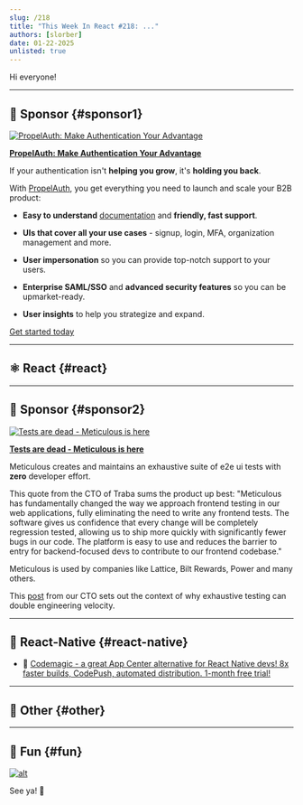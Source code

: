 ```yaml
---
slug: /218
title: "This Week In React #218: ..."
authors: [slorber]
date: 01-22-2025
unlisted: true
---
```


Hi everyone!

<Todo />

<!-- truncate -->


<Support />

---

## 💸 Sponsor {#sponsor1}

[![PropelAuth: Make Authentication Your Advantage](/emails/issues/218/propelauth.jpg)](https://www.propelauth.com/?utm_source=newsletter&utm_campaign=twinrjan222024)

**[PropelAuth: Make Authentication Your Advantage](https://www.propelauth.com/?utm_source=newsletter&utm_campaign=twinrjan222024)**

If your authentication isn't **helping you grow**, it's **holding you back**.

With [PropelAuth](https://www.propelauth.com/?utm_source=newsletter&utm_campaign=twinrjan222024), you get everything you need to launch and scale your B2B product:

- **Easy to understand** [documentation](https://docs.propelauth.com/?utm_source=newsletter&utm_campaign=twinrjan222024) and **friendly, fast support**.

- **UIs that cover all your use cases** - signup, login, MFA, organization management and more.

- **User impersonation** so you can provide top-notch support to your users.

- **Enterprise SAML/SSO** and **advanced security features** so you can be upmarket-ready.

- **User insights** to help you strategize and expand.

[Get started today](https://www.propelauth.com/?utm_source=newsletter&utm_campaign=twinrjan222024)

---

## ⚛️ React {#react}

<Todo />

<SubscribeFormEmbed placement="middle" />

---

## 💸 Sponsor {#sponsor2}

[![Tests are dead - Meticulous is here](/emails/issues/217/meticulous.jpg)](https://www.meticulous.ai?utm_source=thisweekinreact&utm_campaign=jan22nd)

**[Tests are dead - Meticulous is here](https://www.meticulous.ai?utm_source=thisweekinreact&utm_campaign=jan22nd)**

Meticulous creates and maintains an exhaustive suite of e2e ui tests with **zero** developer effort.

This quote from the CTO of Traba sums the product up best: "Meticulous has fundamentally changed the way we approach frontend testing in our web applications, fully eliminating the need to write any frontend tests. The software gives us confidence that every change will be completely regression tested, allowing us to ship more quickly with significantly fewer bugs in our code. The platform is easy to use and reduces the barrier to entry for backend-focused devs to contribute to our frontend codebase."

Meticulous is used by companies like Lattice, Bilt Rewards, Power and many others.

This [post](https://www.meticulous.ai/blog/lessons-from-a-decade?utm_source=thisweekinreact&utm_campaign=jan15th) from our CTO sets out the context of why exhaustive testing can double engineering velocity.

---

## 📱 React-Native {#react-native}

<Todo />

- 💸 [Codemagic - a great App Center alternative for React Native devs! 8x faster builds, CodePush, automated distribution. 1-month free trial!](https://codemagic.io/migration-from-app-center/?utm_source=newsletter&utm_medium=email&utm_campaign=app_center_this_week_react)

---

## 🔀 Other {#other}

<Todo />

---

## 🤭 Fun {#fun}

<Todo />

[![alt](/emails/issues/215/meme.jpg)](https://twitter.com/TODOTODOTODOTODOTODOTODOTODOTODOTODOTODO)

See ya! 👋
